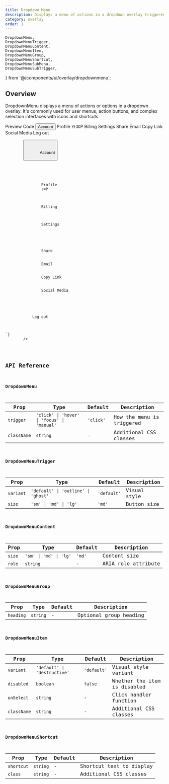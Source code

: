 ```yaml
---
title: Dropdown Menu
description: Displays a menu of actions in a dropdown overlay triggered by a button
category: overlay
order: 1
---
```


    DropdownMenu,
    DropdownMenuTrigger,
    DropdownMenuContent,
    DropdownMenuItem,
    DropdownMenuGroup,
    DropdownMenuShortcut,
    DropdownMenuSubMenu,
    DropdownMenuSubTrigger,
} from '@/components/ui/overlay/dropdownmenu';

## Overview

DropdownMenu displays a menu of actions or options in a dropdown overlay. It's commonly used for user menus, action buttons, and complex selection interfaces with icons and shortcuts.

<Tabs defaultValue="preview" class="h-auto">
    <TabsList variant="pills" slot="list">
        <TabsTrigger value="preview" variant="pills">
            Preview
        </TabsTrigger>
        <TabsTrigger value="code" variant="pills">
            Code
        </TabsTrigger>
    </TabsList>
    <TabsContent
        value="preview"
        preview
        class="flex flex-wrap gap-8 justify-center items-center"
    >
        <DropdownMenu trigger="click">
            <DropdownMenuTrigger variant="outline">
                <Button>
                    <Icon name="lucide:user" class="w-4 h-4 mr-2" />
                    Account
                </Button>
            </DropdownMenuTrigger>
            <DropdownMenuContent role="menu">
                <DropdownMenuGroup>
                    <DropdownMenuItem>
                        <Icon name="lucide:user" class="w-4 h-4 mr-2" />
                        <span class="flex-1">Profile</span>
                        <DropdownMenuShortcut>⇧⌘P</DropdownMenuShortcut>
                    </DropdownMenuItem>
                    <DropdownMenuItem>
                        <Icon name="lucide:credit-card" class="w-4 h-4 mr-2" />
                        <span class="flex-1">Billing</span>
                    </DropdownMenuItem>
                    <DropdownMenuItem>
                        <Icon name="lucide:settings" class="w-4 h-4 mr-2" />
                        <span class="flex-1">Settings</span>
                    </DropdownMenuItem>
                </DropdownMenuGroup>
                <DropdownMenuSubMenu>
                    <DropdownMenuSubTrigger>
                        <Icon name="lucide:share-2" class="w-4 h-4 mr-2" />
                        <span class="flex-1">Share</span>
                    </DropdownMenuSubTrigger>
                    <DropdownMenuItem slot="submenu">
                        <span class="flex-1">Email</span>
                    </DropdownMenuItem>
                    <DropdownMenuItem slot="submenu">
                        <span class="flex-1">Copy Link</span>
                    </DropdownMenuItem>
                    <DropdownMenuItem slot="submenu">
                        <span class="flex-1">Social Media</span>
                    </DropdownMenuItem>
                </DropdownMenuSubMenu>
                <Divider />
                <DropdownMenuItem>
                    <Icon name="lucide:log-out" class="w-4 h-4 mr-2" />
                    <span class="flex-1">Log out</span>
                </DropdownMenuItem>
            </DropdownMenuContent>
        </DropdownMenu>
    </TabsContent>
    <TabsContent value="code">
        <Code
            language="astro"
            code={`---
    DropdownMenu,
    DropdownMenuTrigger,
    DropdownMenuContent,
    DropdownMenuItem,
    DropdownMenuGroup,
    DropdownMenuShortcut,
    DropdownMenuSubMenu,
    DropdownMenuSubTrigger,
} from '@/components/ui/overlay/dropdownmenu';
---
<DropdownMenu trigger="click">
    <DropdownMenuTrigger variant="outline">
        <Button>
            <Icon name="lucide:user" class="w-4 h-4 mr-2" />
            Account
        </Button>
    </DropdownMenuTrigger>
    <DropdownMenuContent role="menu">
        <DropdownMenuGroup>
            <DropdownMenuItem>
                <Icon name="lucide:user" class="w-4 h-4 mr-2" />
                <span class="flex-1">Profile</span>
                <DropdownMenuShortcut>⇧⌘P</DropdownMenuShortcut>
            </DropdownMenuItem>
            <DropdownMenuItem>
                <Icon name="lucide:credit-card" class="w-4 h-4 mr-2" />
                <span class="flex-1">Billing</span>
            </DropdownMenuItem>
            <DropdownMenuItem>
                <Icon name="lucide:settings" class="w-4 h-4 mr-2" />
                <span class="flex-1">Settings</span>
            </DropdownMenuItem>
        </DropdownMenuGroup>
        <DropdownMenuSubMenu>
            <DropdownMenuSubTrigger>
                <Icon name="lucide:share-2" class="w-4 h-4 mr-2" />
                <span class="flex-1">Share</span>
            </DropdownMenuSubTrigger>
            <DropdownMenuItem slot="submenu">
                <span class="flex-1">Email</span>
            </DropdownMenuItem>
            <DropdownMenuItem slot="submenu">
                <span class="flex-1">Copy Link</span>
            </DropdownMenuItem>
            <DropdownMenuItem slot="submenu">
                <span class="flex-1">Social Media</span>
            </DropdownMenuItem>
        </DropdownMenuSubMenu>
        <Divider />
        <DropdownMenuItem>
            <Icon name="lucide:log-out" class="w-4 h-4 mr-2" />
            <span class="flex-1">Log out</span>
        </DropdownMenuItem>
    </DropdownMenuContent>
</DropdownMenu>
`}
        />
    </TabsContent>
</Tabs>

## API Reference

### DropdownMenu

| Prop        | Type                                        | Default   | Description               |
| ----------- | ------------------------------------------- | --------- | ------------------------- |
| `trigger`   | `'click' \| 'hover' \| 'focus' \| 'manual'` | `'click'` | How the menu is triggered |
| `className` | `string`                                    | -         | Additional CSS classes    |

### DropdownMenuTrigger

| Prop      | Type                                | Default     | Description  |
| --------- | ----------------------------------- | ----------- | ------------ |
| `variant` | `'default' \| 'outline' \| 'ghost'` | `'default'` | Visual style |
| `size`    | `'sm' \| 'md' \| 'lg'`              | `'md'`      | Button size  |

### DropdownMenuContent

| Prop   | Type                   | Default | Description         |
| ------ | ---------------------- | ------- | ------------------- |
| `size` | `'sm' \| 'md' \| 'lg'` | `'md'`  | Content size        |
| `role` | `string`               | -       | ARIA role attribute |

### DropdownMenuGroup

| Prop      | Type     | Default | Description            |
| --------- | -------- | ------- | ---------------------- |
| `heading` | `string` | -       | Optional group heading |

### DropdownMenuItem

| Prop        | Type                         | Default     | Description                  |
| ----------- | ---------------------------- | ----------- | ---------------------------- |
| `variant`   | `'default' \| 'destructive'` | `'default'` | Visual style variant         |
| `disabled`  | `boolean`                    | `false`     | Whether the item is disabled |
| `onSelect`  | `string`                     | -           | Click handler function       |
| `className` | `string`                     | -           | Additional CSS classes       |

### DropdownMenuShortcut

| Prop       | Type     | Default | Description              |
| ---------- | -------- | ------- | ------------------------ |
| `shortcut` | `string` | -       | Shortcut text to display |
| `class`    | `string` | -       | Additional CSS classes   |
